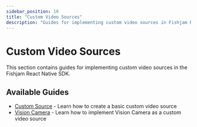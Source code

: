 ```yaml
---
sidebar_position: 10
title: "Custom Video Sources"
description: "Guides for implementing custom video sources in Fishjam React Native SDK"
---
```


# Custom Video Sources

This section contains guides for implementing custom video sources in the Fishjam React Native SDK.

## Available Guides

- [Custom Source](./custom-source) - Learn how to create a basic custom video source
- [Vision Camera](./vision-camera) - Learn how to implement Vision Camera as a custom video source
